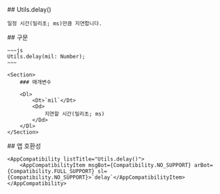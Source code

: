 
<Section>
    ## Utils.delay()

    일정 시간(밀리초; ms)만큼 지연합니다.
</Section>
<Section>
    ## 구문

    ~~~js
    Utils.delay(mil: Number);
    ~~~

    <Section>
        ### 매개변수

        <Dl>
            <Dt>`mil`</Dt>
            <Dd>
                지연할 시간(밀리초; ms)
            </Dd>
        </Dl>
    </Section>
</Section>
<Section>
    ## 앱 호환성

    <AppCompatibility listTitle="Utils.delay()">
        <AppCompatibilityItem msgBot={Compatibility.NO_SUPPORT} arBot={Compatibility.FULL_SUPPORT} sl={Compatibility.NO_SUPPORT}>`delay`</AppCompatibilityItem>
    </AppCompatibility>
</Section>